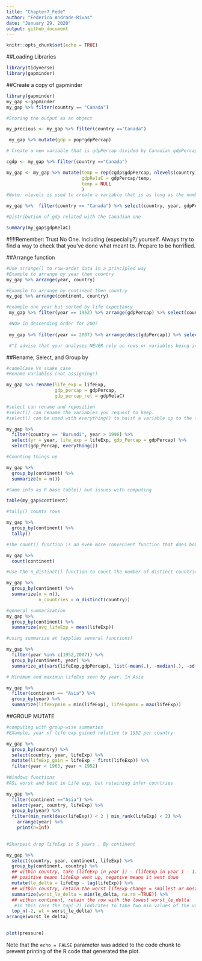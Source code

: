 ```yaml
---
title: "Chapter7_Fede"
author: "Federico Andrade-Rivas"
date: "January 29, 2020"
output: github_document
---
```


```r
knitr::opts_chunk$set(echo = TRUE)
```

##Loading Libraries

```r
library(tidyverse)
library(gapminder)
```


##Create a copy of gapminder

``` r
library(gapminder)
my_gap <-gapminder
my_gap %>% filter(country == "Canada")  

#Storing the output as an object

my_precious <- my_gap %>% filter(country =="Canada")

```

``` r
 my_gap %>% mutate(gdp = pop*gdpPercap)

# Create a new variable that is gdpPercap divided by Canadian gdpPercap, taking care that I always divide two numbers that pertain to the same year

cgdp <- my_gap %>% filter(country =="Canada")

my_gap <- my_gap %>% mutate(temp = rep(cgdp$gdpPercap, nlevels(country)),
                            gdpRelaC = gdpPercap/temp,
                            temp = NULL
                            )
#Note: nlevels is used to create a variable that is as long as the number of levels per country. All countries have data for the same years. Otherwise this would not work 

my_gap %>%  filter(country == "Canada") %>% select(country, year, gdpPercap, gdpRelaC)

#Distribution of gdp related with the Canadian one

summary(my_gap$gdpRelaC)


```
#!!!!Remember: Trust No One. Including (especially?) yourself. Always try to find a way to check that you’ve done what meant to. Prepare to be horrified.

##Arrange function
```r
#Use arrange() to row-order data in a principled way
#Example to arrange by year then country
my_gap %>% arrange(year, country)

#Example to arrange by continent then country
my_gap %>% arrange(continent, country)

#example one year but sorted by life expectancy
 my_gap %>% filter(year == 1952) %>% arrange(gdpPercap) %>% select(country, continent, year, gdpPercap)

 #NOw in descending order for 2007
 
 my_gap %>% filter(year == 2007) %>% arrange(desc(gdpPercap)) %>% select(country, continent, year, gdpPercap)

 #"I advise that your analyses NEVER rely on rows or variables being in a specific order. But it’s still true that human beings write the code and the interactive development process can be much nicer if you reorder the rows of your data as you go along. Also, once you are preparing tables for human eyeballs, it is imperative that you step up and take control of row order."
```

##Rename, Select, and Group by

```r
#camelCase Vs snake_case
#Rename variables (not assigning!)

my_gap %>% rename(life_exp = lifeExp,
                  gdp_percap = gdpPercap,
                  gdp_percap_rel = gdpRelaC)

#select can rename and reposition 
#select() can rename the variables you request to keep.
#select() can be used with everything() to hoist a variable up to the front of the tibble.

my_gap %>% 
  filter(country == "Burundi", year > 1996) %>% 
  select(yr = year, life_exp = lifeExp, gdp_Percap = gdpPercap) %>% 
  select(gdp_Percap, everything())

#Counting things up

my_gap %>% 
  group_by(continent) %>% 
  summarize(n = n())

#Same info as R base table() but issues with computing

table(my_gap$continent)

#tally() counts rows

my_gap %>% 
  group_by(continent) %>% 
  tally()

#The count() function is an even more convenient function that does both grouping and counting.

my_gap %>% 
  count(continent) 

#Use the n_distinct() function to count the number of distinct countries within each continent.

my_gap %>% 
  group_by(continent) %>% 
  summarize(n = n(),
            n_countries = n_distinct(country))

#general summarization
my_gap %>% 
  group_by(continent) %>% 
  summarize(avg_lifeExp = mean(lifeExp))

#using summarize at (applies several functions)

my_gap %>% 
  filter(year %in% c(1952,2007)) %>% 
  group_by(continent, year) %>% 
  summarize_at(vars(lifeExp,gdpPercap), list(~mean(.), ~median(.), ~sd(.)))

# Minimun and maximun lifeExp seen by year. In Asia

my_gap %>% 
  filter(continent == "Asia") %>% 
  group_by(year) %>% 
  summarize(lifeExpmin = min(lifeExp), lifeExpmax = max(lifeExp))


```

##GROUP MUTATE
```r
#computing with group-wise summaries
#EXample, year of life exp gained relative to 1952 per country.

my_gap %>% 
  group_by(country) %>% 
  select(country, year, lifeExp) %>% 
  mutate(lifeExp_gain = lifeExp - first(lifeExp)) %>% 
  filter(year < 1963, year > 1952)
  
#Windows functions
#ASi worst and best in Life exp, but retaining infor countries

my_gap %>% 
  filter(continent =="Asia") %>% 
  select(year, country, lifeExp) %>%   
  group_by(year) %>% 
  filter(min_rank(desc(lifeExp)) < 2 | min_rank(lifeExp) < 2) %>% 
    arrange(year) %>% 
    print(n=Inf)
    
```

```r
#Sharpest drop lifeExp in 5 years , By continent

my_gap %>% 
  select(country, year, continent, lifeExp) %>% 
  group_by(continent, country) %>%
  ## within country, take (lifeExp in year i) - (lifeExp in year i - 1)
  ## positive means lifeExp went up, negative means it went down
  mutate(le_delta = lifeExp - lag(lifeExp)) %>% 
  ## within country, retain the worst lifeExp change = smallest or most negative
  summarize(worst_le_delta = min(le_delta, na.rm =TRUE)) %>% 
  ## within continent, retain the row with the lowest worst_le_delta
   #In this case the top(-2) indicates to take two min values of the variable. 
  top_n(-2, wt = worst_le_delta) %>% 
arrange(worst_le_delta)
  


```


```r
plot(pressure)
```

Note that the `echo = FALSE` parameter was added to the code chunk to prevent printing of the R code that generated the plot.
